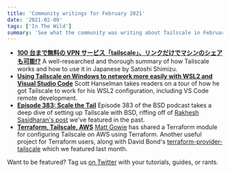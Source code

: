 ```yaml
---
title: 'Community writings for February 2021'
date: '2021-02-09'
tags: ['In The Wild']
summary: 'See what the community was writing about Tailscale in February 2021'
---
```


<NewsletterRepublishing />

- [**100 台まで無料の VPN サービス「tailscale」、リンクだけでマシンのシェアも可能!?**](https://internet.watch.impress.co.jp/docs/column/shimizu/1303751.html)
  A well-researched and thorough summary of how Tailscale works and how to use it in Japanese by Satoshi Shimizu.
- [**Using Tailscale on Windows to network more easily with WSL2 and Visual Studio Code**](https://www.hanselman.com/blog/using-tailscale-on-windows-to-network-more-easily-with-wsl2-and-visual-studio-code)
  Scott Hanselman takes readers on a tour of how he got Tailscale to work for his WSL2 configuration, including VS Code remote development.
- [**Episode 383: Scale the Tail**](https://www.bsdnow.tv/383)
  Episode 383 of the BSD podcast takes a deep dive of setting up Tailscale with BSD, riffing off of [Rakhesh Sasidharan's post](https://rakhesh.com/linux-bsd/tailscale-on-openbsd/) we've featured in the past.
- [**Terraform, Tailscale, AWS**](https://github.com/Gowiem/terraform-aws-tailscale)
  [Matt Gowie](https://twitter.com/Gowiem) has shared a Terraform module for configuring Tailscale on AWS using Terraform. Another useful project for Terraform users, along with David Bond's [terraform-provider-tailscale](https://github.com/davidsbond/terraform-provider-tailscale) which we featured last month.


Want to be featured? Tag us [on Twitter](https://twitter.com/tailscale) with your tutorials, guides, or rants.
